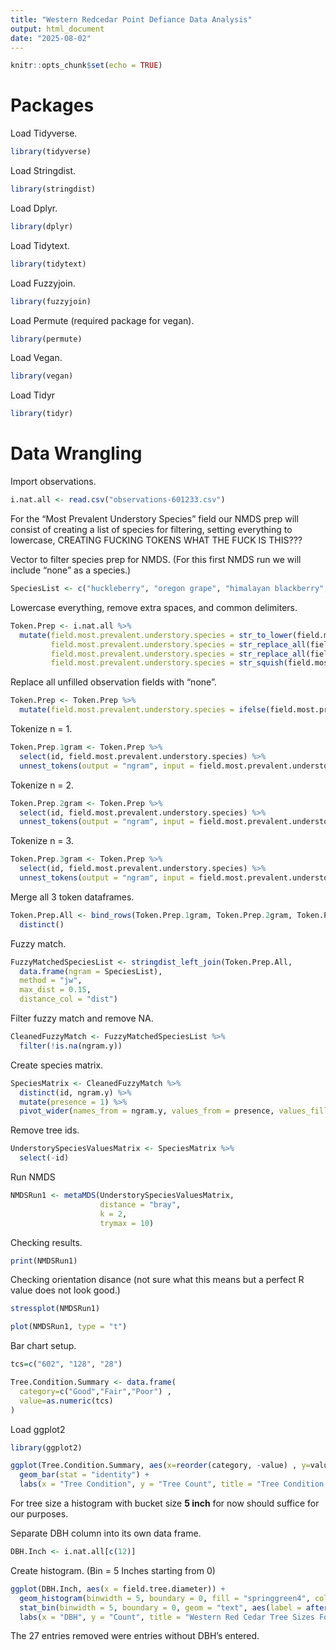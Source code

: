 ```yaml
---
title: "Western Redcedar Point Defiance Data Analysis"
output: html_document
date: "2025-08-02"
---
```


```r
knitr::opts_chunk$set(echo = TRUE)
```

# **Packages**

Load Tidyverse.
```r
library(tidyverse)
```

Load Stringdist.
```r
library(stringdist)
```

Load Dplyr.
```r
library(dplyr)
```

Load Tidytext.
```r
library(tidytext)
```

Load Fuzzyjoin.
```r
library(fuzzyjoin)
```

Load Permute (required package for vegan).
```r
library(permute)
```

Load Vegan.
```r
library(vegan)
```

Load Tidyr
```r
library(tidyr)
```

# **Data Wrangling**

Import observations.
```r
i.nat.all <- read.csv("observations-601233.csv")
```

For the "Most Prevalent Understory Species" field our NMDS prep will consist of creating a list of species for filtering, setting everything to lowercase, CREATING FUCKING TOKENS WHAT THE FUCK IS THIS???

Vector to filter species prep for NMDS. (For this first NMDS run we will include "none" as a species.)
```r
SpeciesList <- c("huckleberry", "oregon grape", "himalayan blackberry", "trailing blackberry", "fern", "sword fern", "bracken fern", "salal", "salmon berry", "holly", "western starflower", "nettle", "fern", "moutain sweet cicely", "ocean spray", "pacific sanicle", "american trailplant", "horse chestnut", "cedar", "evergreen huckleberry", "wax myrtle", "stinking iris", "cotoneaster", "horsetail", "cherry laurel")
```

Lowercase everything, remove extra spaces, and common delimiters.
```r
Token.Prep <- i.nat.all %>%
  mutate(field.most.prevalent.understory.species = str_to_lower(field.most.prevalent.understory.species),
         field.most.prevalent.understory.species = str_replace_all(field.most.prevalent.understory.species, "(/| and |&|\\+),", " "),
         field.most.prevalent.understory.species = str_replace_all(field.most.prevalent.understory.species, ",", " "),
         field.most.prevalent.understory.species = str_squish(field.most.prevalent.understory.species))
```

Replace all unfilled observation fields with "none".
```r
Token.Prep <- Token.Prep %>%
  mutate(field.most.prevalent.understory.species = ifelse(field.most.prevalent.understory.species == "", "none", field.most.prevalent.understory.species))
```

Tokenize n = 1.
```r
Token.Prep.1gram <- Token.Prep %>%
  select(id, field.most.prevalent.understory.species) %>%
  unnest_tokens(output = "ngram", input = field.most.prevalent.understory.species, token = "ngrams", n = 1)
```

Tokenize n = 2.
```r
Token.Prep.2gram <- Token.Prep %>%
  select(id, field.most.prevalent.understory.species) %>%
  unnest_tokens(output = "ngram", input = field.most.prevalent.understory.species, token = "ngrams", n = 2)
```

Tokenize n = 3.
```r
Token.Prep.3gram <- Token.Prep %>%
  select(id, field.most.prevalent.understory.species) %>%
  unnest_tokens(output = "ngram", input = field.most.prevalent.understory.species, token = "ngrams", n = 3)
```

Merge all 3 token dataframes.
```r
Token.Prep.All <- bind_rows(Token.Prep.1gram, Token.Prep.2gram, Token.Prep.3gram) %>%
  distinct()
```

Fuzzy match.
```r
FuzzyMatchedSpeciesList <- stringdist_left_join(Token.Prep.All, 
  data.frame(ngram = SpeciesList), 
  method = "jw",
  max_dist = 0.15,
  distance_col = "dist")
```

Filter fuzzy match and remove NA.
```r
CleanedFuzzyMatch <- FuzzyMatchedSpeciesList %>%
  filter(!is.na(ngram.y))
```

Create species matrix.
```r
SpeciesMatrix <- CleanedFuzzyMatch %>%
  distinct(id, ngram.y) %>%
  mutate(presence = 1) %>%
  pivot_wider(names_from = ngram.y, values_from = presence, values_fill = 0)
```

Remove tree ids.
```r
UnderstorySpeciesValuesMatrix <- SpeciesMatrix %>%
  select(-id)
```

Run NMDS
```r
NMDSRun1 <- metaMDS(UnderstorySpeciesValuesMatrix,
                    distance = "bray",
                    k = 2,
                    trymax = 10)
```

Checking results.
```r
print(NMDSRun1)
```
Checking orientation disance (not sure what this means but a perfect R value does not look good.)
```r
stressplot(NMDSRun1)
```

```r
plot(NMDSRun1, type = "t")
```































Bar chart setup.
```r
tcs=c("602", "128", "28")
```

```r
Tree.Condition.Summary <- data.frame(
  category=c("Good","Fair","Poor") , 
  value=as.numeric(tcs)
)
```

Load ggplot2
```r
library(ggplot2)
```

```r
ggplot(Tree.Condition.Summary, aes(x=reorder(category, -value) , y=value)) +
  geom_bar(stat = "identity") +
  labs(x = "Tree Condition", y = "Tree Count", title = "Tree Condition of Western Red Cedar Found at Point Defiance 2025")
```



For tree size a histogram with bucket size **5 inch** for now should suffice for our purposes.

Separate DBH column into its own data frame.
```r
DBH.Inch <- i.nat.all[c(12)]
```

Create histogram. (Bin = 5 Inches starting from 0)
```r
ggplot(DBH.Inch, aes(x = field.tree.diameter)) + 
  geom_histogram(binwidth = 5, boundary = 0, fill = "springgreen4", color = "black") + 
  stat_bin(binwidth = 5, boundary = 0, geom = "text", aes(label = after_stat(count), vjust = -0.5)) + 
  labs(x = "DBH", y = "Count", title = "Western Red Cedar Tree Sizes Found at Point Defiance 2025")
```

The 27 entries removed were entries without DBH's entered.

